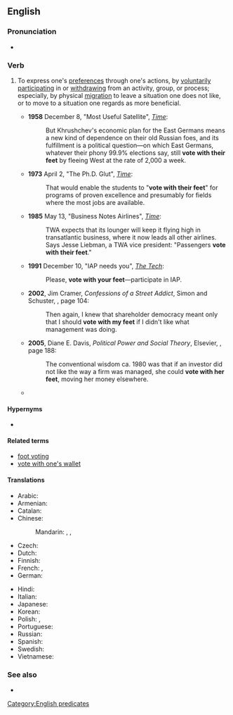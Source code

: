 ==English==
{{was wotd|2010|May|28}}
{{wikipedia|Foot voting}}

===Pronunciation===
* {{audio|en|en-au-vote with one's feet.ogg|Audio (AU)}}

===Verb===
{{en-verb|*|head=[[vote]] [[with]] [[one's]] [[foot|feet]]}}

# {{lb|en|idiomatic}} To express one's [[preference]]s through one's actions, by [[voluntarily]] [[participate|participating]] in or [[withdraw]]ing from an activity, group, or process; especially, by physical [[migration]] to leave a situation one does not like, or to move to a situation one regards as more beneficial.
#* '''1958''' December 8, "Most Useful Satellite", [[w:Time (magazine)|''Time'']]:<!--There are _much_ earlier uses than 1958, but that's the earliest I could confirm a quotation from easily.-->
#*: But Khrushchev's economic plan for the East Germans means a new kind of dependence on their old Russian foes, and its fulfillment is a political question—on which East Germans, whatever their phony 99.9% elections say, still '''vote with their feet''' by fleeing West at the rate of 2,000 a week.
#* '''1973''' April 2, "The Ph.D. Glut", [[w:Time (magazine)|''Time'']]:
#*: That would enable the students to "'''vote with their feet'''" for programs of proven excellence and presumably for fields where the most jobs are available.
#* '''1985''' May 13, "Business Notes Airlines",<!--someone should check that on paper or microfiche: it probably needs a colon or dash: i only saw it online--> [[w:Time (magazine)|''Time'']]:
#*: TWA expects that its lounger will keep it flying high in transatlantic business, where it now leads all other airlines. Says Jesse Liebman, a TWA vice president: "Passengers '''vote with their feet'''."
#* '''1991''' December 10, "IAP needs you", [[w:The Tech (newspaper)|''The Tech'']]:
#*: Please, '''vote with your feet'''—participate in IAP.
#* '''2002''', Jim Cramer, ''Confessions of a Street Addict'', Simon and Schuster, {{ISBN|0743224884}}, page 104:
#*: Then again, I knew that shareholder democracy meant only that I should '''vote with my feet''' if I didn't like what management was doing.
#* '''2005''', Diane E. Davis, ''Political Power and Social Theory'', Elsevier, {{ISBN|0762311908}}, page 188:
#*: The conventional wisdom ca. 1980 was that if an investor did not like the way a firm was managed, she could '''vote with her feet''', moving her money elsewhere.
#* {{quote-web|en|author=Andrew Roth|url=https://www.theguardian.com/world/2022/apr/20/russias-latest-military-failures-polarise-society-even-more|title=Russia’s latest military failures polarise society even more|date=2022-04-20|work=The Guardian|passage=Several big names have '''voted with their feet'''. The Russian business daily Vedomosti reported on Monday that Lev Khasis, a former senior executive at the state-owned Sberbank, had left the country for the US.}}

====Hypernyms====
* {{l|en|vote}}

====Related terms====
* [[foot voting]]
* [[vote with one's wallet]]

====Translations====
{{trans-top|to express one's preferences through one's actions}}
* Arabic: {{t-needed|ar}}
* Armenian: {{t|hy|քվեարկել ոտքերով}}
* Catalan: {{t-needed|ca}}
* Chinese:
*: Mandarin: {{t+|cmn|棄權}}, {{t+|cmn|弃权|tr=qìquán}}, {{t+|cmn|逃避|tr=táobì}}
* Czech: {{t|cs|hlasovat nohama}}
* Dutch: {{t|nl|met de voeten stemmen}}
* Finnish: {{t+|fi|äänestää jaloillaan}}
* French: {{t|fr|aller à la pêche}}, {{t+|fr|voter avec ses pieds}}
* German: {{t|de|mit den Füßen abstimmen}}
{{trans-mid}}
* Hindi: {{t-needed|hi}}
* Italian: {{t-needed|it}}
* Japanese: {{t-needed|ja}}
* Korean: {{t-needed|ko}}
* Polish: {{t|pl|głosować nogami}}, {{t|pl|zagłosować nogami|pf}}
* Portuguese: {{t|pt|votar com os pés}}
* Russian: {{t+|ru|голосова́ть нога́ми}}
* Spanish: {{t-needed|es}}
* Swedish: {{t|sv|rösta med fötterna}}
* Vietnamese: {{t-needed|vi}}
{{trans-bottom}}

===See also===
* {{l|en|revealed preference}}

[[Category:English predicates]]